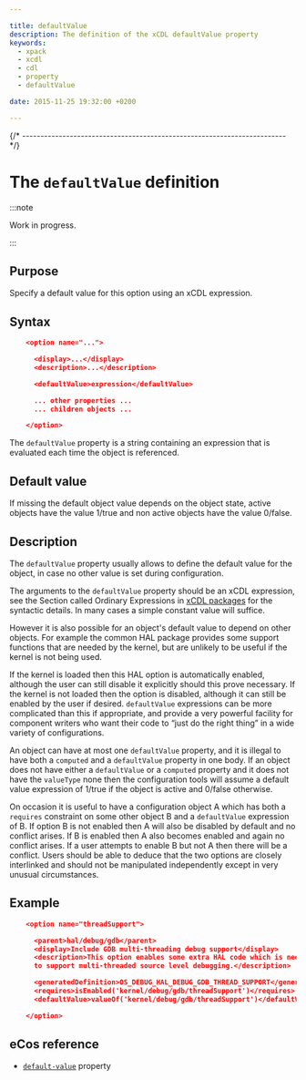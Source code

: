 ```yaml
---

title: defaultValue
description: The definition of the xCDL defaultValue property
keywords:
  - xpack
  - xcdl
  - cdl
  - property
  - defaultValue

date: 2015-11-25 19:32:00 +0200

---
```



{/* ------------------------------------------------------------------------ */}

# The `defaultValue` definition

:::note

Work in progress.

:::

## Purpose

Specify a default value for this option using an xCDL expression.

## Syntax

```json
    <option name="...">

      <display>...</display>
      <description>...</description>

      <defaultValue>expression</defaultValue>

      ... other properties ...
      ... children objects ...

    </option>
```

The `defaultValue` property is a string containing an expression that is evaluated each time the object is referenced.

## Default value

If missing the default object value depends on the object state, active objects have the value 1/true and non active objects have the value 0/false.

## Description

The `defaultValue` property usually allows to define the default value for the object, in case no other value is set during configuration.

The arguments to the `defaultValue` property should be an xCDL expression, see the Section called Ordinary Expressions in [xCDL packages](/docs/guide/packages) for the syntactic details. In many cases a simple constant value will suffice.

However it is also possible for an object's default value to depend on other objects. For example the common HAL package provides some support functions that are needed by the kernel, but are unlikely to be useful if the kernel is not being used.

If the kernel is loaded then this HAL option is automatically enabled, although the user can still disable it explicitly should this prove necessary. If the kernel is not loaded then the option is disabled, although it can still be enabled by the user if desired. `defaultValue` expressions can be more complicated than this if appropriate, and provide a very powerful facility for component writers who want their code to “just do the right thing” in a wide variety of configurations.

An object can have at most one `defaultValue` property, and it is illegal to have both a `computed` and a `defaultValue` property in one body. If an object does not have either a `defaultValue` or a `computed` property and it does not have the `valueType` none then the configuration tools will assume a default value expression of 1/true if the object is active and 0/false otherwise.

On occasion it is useful to have a configuration object A which has both a `requires` constraint on some other object B and a `defaultValue` expression of B. If option B is not enabled then A will also be disabled by default and no conflict arises. If B is enabled then A also becomes enabled and again no conflict arises. If a user attempts to enable B but not A then there will be a conflict. Users should be able to deduce that the two options are closely interlinked and should not be manipulated independently except in very unusual circumstances.

## Example

```json
    <option name="threadSupport">

      <parent>hal/debug/gdb</parent>
      <display>Include GDB multi-threading debug support</display>
      <description>This option enables some extra HAL code which is needed
      to support multi-threaded source level debugging.</description>

      <generatedDefinition>OS_DEBUG_HAL_DEBUG_GDB_THREAD_SUPPORT</generatedDefinition>
      <requires>isEnabled('kernel/debug/gdb/threadSupport')</requires>
      <defaultValue>valueOf('kernel/debug/gdb/threadSupport')</defaultValue>

    </option>
```

## eCos reference

- [`default-value`](https://ecos.sourceware.org/docs-latest/cdl-guide/ref.default-value.html) property

